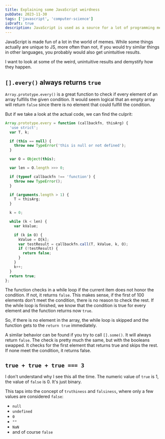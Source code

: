 ```yaml
---
title: Explaining some JavaScript weirdness
pubDate: 2023-11-30
tags: ['javascript', 'computer-science']
isDraft: true
description: JavaScript is used as a source for a lot of programming memes. Let's explain some of them.
---
```


JavaScript is made fun of a lot in the world of memes. While some things actually are unique to JS, more often than not, if you would try similar things in other languages, you probably would also get unintuitive results.

I want to look at some of the weird, unintuitive results and demystify how they happen.

## `[].every()` always returns `true`

`Array.prototype.every()` is a great function to check if every element of an array fulfills the given condition. It would seem logical that an empty array will return `false` since there is no element that could fulfill the condition.

But if we take a look at the actual code, we can find the culprit:

```js
Array.prototype.every = function (callbackfn, thisArg) {
  'use strict';
  var T, k;

  if (this == null) {
    throw new TypeError('this is null or not defined');
  }

  var O = Object(this);

  var len = O.length >>> 0;

  if (typeof callbackfn !== 'function') {
    throw new TypeError();
  }

  if (arguments.length > 1) {
    T = thisArg;
  }

  k = 0;

  while (k < len) {
    var kValue;

    if (k in O) {
      kValue = O[k];
      var testResult = callbackfn.call(T, kValue, k, O);
      if (!testResult) {
        return false;
      }
    }
    k++;
  }
  return true;
};
```

The function checks in a while loop if the current item does not honor the condition. If not, it returns `false`. This makes sense, if the first of 100 elements don't meet the condition, there is no reason to check the rest. If the while loop is finished, we know that the condition is true for every element and the function returns now `true`.

So, if there is no element in the array, the while loop is skipped and the function gets to the `return true` immediately.

A similar behavior can be found if you try to call `[].some()`. It will always return `false`. The check is pretty much the same, but with the booleans swapped. It checks for the first element that returns true and skips the rest. If none meet the condition, it returns false.

## `true + true + true === 3`

I don't understand why I see this all the time. The numeric value of `true` is 1, the value of `false` is 0. It's just binary.

This taps into the concept of `truthiness` and `falsiness`, where only a few values are considered `false`:

- `null`
- `undefined`
- `0`
- `""`
- `NaN`
- and of course `false`
